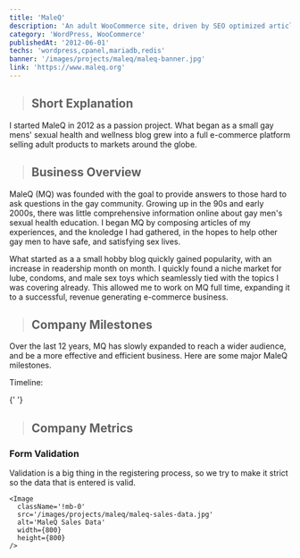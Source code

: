 ```yaml
---
title: 'MaleQ'
description: 'An adult WooCommerce site, driven by SEO optimized articles. Core content relating to gay mens wellness and sexual health.'
category: 'WordPress, WooCommerce'
publishedAt: '2012-06-01'
techs: 'wordpress,cpanel,mariadb,redis'
banner: '/images/projects/maleq/maleq-banner.jpg'
link: 'https://www.maleq.org'
---
```


> ## Short Explanation

I started MaleQ in 2012 as a passion project. What began as a small gay mens' sexual health and wellness blog grew into a full e-commerce platform selling adult products to markets around the globe.

> ## Business Overview

MaleQ (MQ) was founded with the goal to provide answers to those hard to ask questions in the gay community. Growing up in the 90s and early 2000s, there was little comprehensive information online about gay men's sexual health education. I began MQ by composing articles of my experiences, and the knoledge I had gathered, in the hopes to help other gay men to have safe, and satisfying sex lives.

What started as a a small hobby blog quickly gained popularity, with an increase in readership month on month. I quickly found a niche market for lube, condoms, and male sex toys which seamlessly tied with the topics I was covering already. This allowed me to work on MQ full time, expanding it to a successful, revenue generating e-commerce business.

> ## Company Milestones

Over the last 12 years, MQ has slowly expanded to reach a wider audience, and be a more effective and efficient business. Here are some major MaleQ milestones.

Timeline:

{' '}

<TimeLineBlock
  year='2012'
  description='MaleQ.org is founded as a hobby project - with many great years to come.'
  img='/images/projects/maleq/mq-old-logo.png'
  alt='MaleQ original logo'
/>
<TimeLineBlock
  year='2013'
  description='Began monetization, generating revenue with adult product affiliate sales.'
/>
<TimeLineBlock
  year='2014'
  description='Introduction of guest writers and expansion of MQ News.'
/>
<TimeLineBlock
  year='2015'
  description='MaleQ WooCommerce store launched. MaleQ LLC is officially incorporated.'
  img='/images/projects/maleq/mq-store.jpg'
  alt='MaleQ Store logo'
/>
<TimeLineBlock
  year='2016'
  description='Super toy line introduced, and addition of Asia warehouse for global fulfillment.'
  img='/images/projects/maleq/super-logo.jpg'
  alt='Super toys logo'
/>
<TimeLineBlock
  year='2017'
  description='Launch of FemaleQ with content and product for female readers.'
  img='/images/projects/maleq/miss-q-guides.png'
  alt='MQ Chinese Language'
/>
<TimeLineBlock
  year='2018'
  description='Rollout of Chinese Language site. Expansion into Taiwan market.'
  img='/images/projects/maleq/mr-q-guides-cn.png'
  alt='MQ Chinese Language'
/>
<TimeLineBlock
  year='2019'
  description='Rollout of Spanish Language site. Expansion into Latin American markets.'
  img='/images/projects/maleq/mr-q-es.png'
  alt='MaleQ Spanish Language'
/>
<TimeLineBlock
  year='2020'
  description='Automation of order fulfillment with WooCommerce and partner warehouse APIs'
  img='/images/projects/maleq/woocommerce-logo.png'
  alt='WooCommerce Logo'
/>
<TimeLineBlock
  year='2021'
  description='Site design overhaul, with the launch of Mister Q and Miss Q branding.'
  img='/images/projects/maleq/mr-q.jpg'
  alt='Mr Q Mascot'
/>

<TimeLineBlock
  year='2022'
  description='Continued growth and expansion of product lines.'
/>
<TimeLineBlock
  year='2023'
  description='Automation of content creation with Python scripts using Wordpress and ChatGPT APIs.'
  img='/images/projects/maleq/chat-gpt-logo.png'
  alt='ChatGPT Logo'
/>
<TimeLineBlock
  year='2024'
  description='MaleQ LLC is sold, and starts a new chapter.'
/>

> ## Company Metrics

### Form Validation

Validation is a big thing in the registering process, so we try to make it strict so the data that is entered is valid.

    <Image
      className='!mb-0'
      src='/images/projects/maleq/maleq-sales-data.jpg'
      alt='MaleQ Sales Data'
      width={800}
      height={800}
    />
